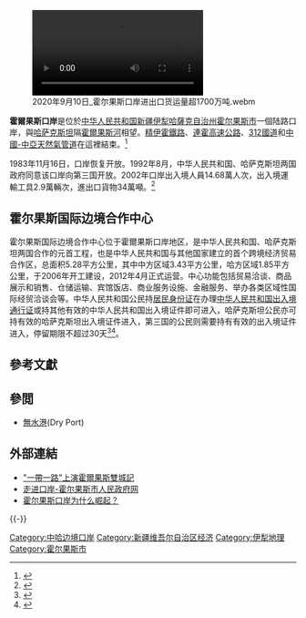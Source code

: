 {{noteTA
|G1=Country
|G2=Unit
}}
{{Coord|44|14|N|80|29|E|display=title}} 
{{Infobox border port
|name                      = 霍爾果斯陸路（公路）口岸<ref name="口岸年鉴2017">{{cite book|author=国家口岸管理办公室 |author2=中国口岸协会|title=《中国口岸年鉴2017》|location=[[北京市|北京]]|publisher=[[中国海关出版社|中国海关出版社]]|date=2017.12|isbn=978-7-5175-0240-1}}</ref>
|photo                     = Khorgas gate.jpg
|country                   = {{PRC}}
|location                  = [[新疆维吾尔自治区|新疆维吾尔自治区]][[伊犁哈薩克自治州|伊犁哈薩克自治州]][[霍尔果斯市|霍尔果斯市]]
|type                      = 国家级一类公路口岸
|border_guard              = 新疆出入境边防检查总站<br>霍尔果斯出入境邊防檢查站
|customs                   = [[乌鲁木齐海关|乌鲁木齐海关]]
|opened                    = 1983年11月16日
|corresponding_port        = 
| stat_import-export_value = 
| stat_passenger           = 
| stat_cargo               = 
| stat_container           = 
| stat_vehicle             = 
| stat_year                = 
}}
[[File:2020年9月10日_霍尔果斯口岸进出口货运量超1700万吨.webm|thumb]]

'''霍爾果斯口岸'''是位於[[中华人民共和国|中华人民共和国]][[新疆|新疆]][[伊犁哈薩克自治州|伊犁哈薩克自治州]][[霍尔果斯市|霍尔果斯市]]一個陆路口岸，與[[哈萨克斯坦|哈萨克斯坦]]隔[[霍爾果斯河|霍爾果斯河]]相望。[[精伊霍鐵路|精伊霍鐵路]]、[[連霍高速公路|連霍高速公路]]、[[312國道|312國道]]和[[中國-中亞天然氣管道|中國-中亞天然氣管道]]在這裡結束。<ref name="pipe">{{cite news|publisher=新華社|title=胡錦濤離開哈薩克斯坦前往土庫曼斯坦訪問|date=2009-12-13|url=http://news.xinhuanet.com/world/2009-12/13/content_12639433.htm|deadurl=yes|archiveurl=https://web.archive.org/web/20091217052255/http://news.xinhuanet.com/world/2009-12/13/content_12639433.htm|archivedate=2009-12-17}}</ref>

1983年11月16日，口岸恢复开放。1992年8月，中华人民共和国、哈萨克斯坦两国政府同意该口岸向第三国开放。2002年口岸出入境人員14.68萬人次，出入境運輸工具2.9萬輛次，進出口貨物34萬噸。<ref name="history">{{cite web|title=中国西向开放第一门户——阿拉山口|url=http://www.silkroad.org.cn/ruanjianzixiu/ShowArticle.asp?ArticleID=630|accessdate=2009-12-15|publisher=新亚欧大陆桥国际信息网|archiveurl=https://web.archive.org/web/20120405211033/http://www.silkroad.org.cn/ruanjianzixiu/ShowArticle.asp?ArticleID=630|archivedate=2012-04-05|dead-url=yes}}</ref>

==霍尔果斯国际边境合作中心==
霍尔果斯国际边境合作中心位于霍爾果斯口岸地区，是中华人民共和国、哈萨克斯坦两国合作的元首工程，也是中华人民共和国与其他国家建立的首个跨境经济贸易合作区，总面积5.28平方公里，其中中方区域3.43平方公里，哈方区域1.85平方公里，于2006年开工建设，2012年4月正式运营。中心功能包括贸易洽谈、商品展示和销售、仓储运输、宾馆饭店、商业服务设施、金融服务、举办各类区域性国际经贸洽谈会等。中华人民共和国公民持[[中华人民共和国居民身份证|居民身份证]]在办理[[中华人民共和国出入境通行证|中华人民共和国出入境通行证]]或持其他有效的中华人民共和国出入境证件即可进入，哈萨克斯坦公民亦可持有效的哈萨克斯坦出入境证件进入，第三国的公民则需要持有有效的出入境证件进入，停留期限不超过30天<ref>{{cite news|publisher=霍尔果斯市人民政府|title=中哈霍尔果斯国际边境合作中心简介|date=2018-05-28|url=http://www.xjhegs.gov.cn/info/1166/17377.htm}}</ref><ref>{{cite news|publisher=驻哈萨克斯坦使馆经商参处|title=霍尔果斯国际边境合作中心哈方部分简况|date=2012-04-24|url=http://www.mofcom.gov.cn/article/i/dxfw/jlyd/201204/20120408087094.shtml}}</ref>。

==參考文獻==
{{reflist|30em}}

==參閲==
*[[無水港|無水港]](Dry Port)

==外部連結==
*[https://www.bbc.com/zhongwen/trad/world-40264344 "一帶一路"上演霍爾果斯雙城記]
*[http://www.xjhegs.gov.cn/zjka.htm 走进口岸-霍尔果斯市人民政府网]
*[https://www.nia.gov.cn/n741435/n907688/n932720/n1008173/n1008180/n1008228/n1008301/c1009253/content.html 霍尔果斯口岸为什么崛起？]
{{-}}
{{中华人民共和国口岸|陆地（公路）|state=collapsed}}

[[Category:中哈边境口岸|Category:中哈边境口岸]]
[[Category:新疆维吾尔自治区经济|Category:新疆维吾尔自治区经济]]
[[Category:伊犁地理|Category:伊犁地理]]
[[Category:霍尔果斯市|Category:霍尔果斯市]]